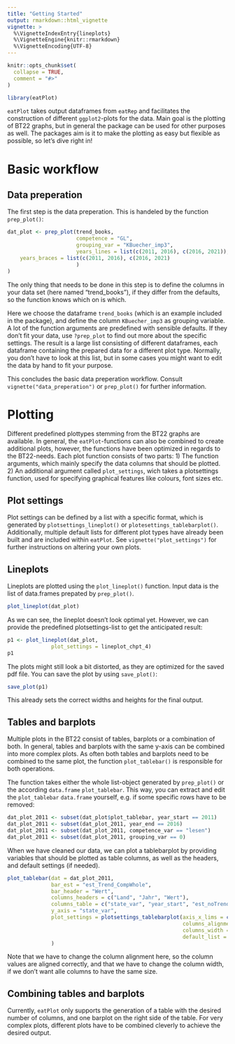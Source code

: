 ```yaml
---
title: "Getting Started"
output: rmarkdown::html_vignette
vignette: >
  %\VignetteIndexEntry{lineplots}
  %\VignetteEngine{knitr::rmarkdown}
  %\VignetteEncoding{UTF-8}
---
```


```r
knitr::opts_chunk$set(
  collapse = TRUE,
  comment = "#>"
)
```

```r
library(eatPlot)
```

`eatPlot` takes output dataframes from `eatRep` and facilitates the construction of different `ggplot2`-plots for the data. Main goal is the plotting of BT22 graphs, but in general the package can be used for other purposes as well. 
The packages aim is it to make the plotting as easy but flexible as possible, so let's dive right in!

# Basic workflow
## Data preperation
The first step is the data preperation. This is handeled by the function `prep_plot()`:
```r
dat_plot <- prep_plot(trend_books, 
                      competence = "GL",
                      grouping_var = "KBuecher_imp3",
                      years_lines = list(c(2011, 2016), c(2016, 2021)),
    years_braces = list(c(2011, 2016), c(2016, 2021)
                      )
)
```
The only thing that needs to be done in this step is to define the columns in your data set (here named "trend_books"), if they differ from the defaults, so the function knows which on is which.

Here we choose the dataframe `trend_books` (which is an example included in the package), and define the column `KBuecher_imp3` as grouping variable. A lot of the function arguments are predefined with sensible defaults. If they don't fit your data, use `?prep_plot` to find out more about the specific settings. 
The result is a large list consisting of different dataframes, each dataframe containing the prepared data for a different plot type. Normally, you don't have to look at this list, but in some cases you might want to edit the data by hand to fit your purpose.

This concludes the basic data preperation workflow. Consult `vignette("data_preperation")` or `prep_plot()` for further information. 


# Plotting
Different predefined plottypes stemming from the BT22 graphs are available. In general, the `eatPlot`-functions can also be combined to create additional plots, however, the functions have been optimized in regards to the BT22-needs.
Each plot function consists of two parts: 
1) The function arguments, which mainly specify the data columns that should be plotted.
2) An additional argument called `plot_settings`, wich takes a plotsettings function, used for specifying graphical features like colours, font sizes etc. 

## Plot settings
Plot settings can be defined by a list with a specific format, which is generated by `plotsettings_lineplot()` or `plotesettings_tablebarplot()`.
Additionally, multiple default lists for different plot types have already been built and are included within `eatPlot`. See `vignette("plot_settings")` for further instructions on altering your own plots. 

## Lineplots
Lineplots are plotted using the `plot_lineplot()` function. Input data is the list of data.frames prepated by `prep_plot()`. 

```r
plot_lineplot(dat_plot)
```
As we can see, the lineplot doesn't look optimal yet. However, we can provide the predefined plotsettings-list to get the anticipated result:

```r
p1 <- plot_lineplot(dat_plot,
              plot_settings = lineplot_chpt_4)
p1
```

The plots might still look a bit distorted, as they are optimized for the saved pdf file. You can save the plot by using `save_plot()`:

```r
save_plot(p1)
```
This already sets the correct widths and heights for the final output. 

## Tables and barplots
Multiple plots in the BT22 consist of tables, barplots or a combination of both. In general, tables and barplots with the same y-axis can be combined into more complex plots. As often both tables and barplots need to be combined to the same plot, the function `plot_tablebar()` is responsible for both operations. 

The function takes either the whole list-object generated by `prep_plot()` or the according `data.frame` `plot_tablebar`. This way, you can extract and edit the `plot_tablebar` `data.frame` yourself, e.g. if some specific rows have to be removed:

```r
dat_plot_2011 <- subset(dat_plot$plot_tablebar, year_start == 2011)
dat_plot_2011 <- subset(dat_plot_2011, year_end == 2016)
dat_plot_2011 <- subset(dat_plot_2011, competence_var == "lesen")
dat_plot_2011 <- subset(dat_plot_2011, grouping_var == 0)
```


When we have cleaned our data, we can plot a tablebarplot by providing variables that should be plotted as table columns, as well as the headers, and default settings (if needed). 
```r
plot_tablebar(dat = dat_plot_2011,
              bar_est = "est_Trend_CompWhole",
              bar_header = "Wert",
              columns_headers = c("Land", "Jahr", "Wert"),
              columns_table = c("state_var", "year_start", "est_noTrendStart_noComp"),
              y_axis = "state_var",
              plot_settings = plotsettings_tablebarplot(axis_x_lims = c(-30, 30),
                                                        columns_alignment = c(0,0.5, 0.5),
                                                        columns_width = c(0.1, 0.1, 0.1, 0.7),
                                                        default_list = barplot_MinSta)
              )
```
Note that we have to change the column alignment here, so the column values are aligned correctly, and that we have to change the column width, if we don't want alle columns to have the same size.   


## Combining tables and barplots
Currently, `eatPlot` only supports the generation of a table with the desired number of columns, and one barplot on the right side of the table. For very complex plots, different plots have to be combined cleverly to achieve the desired output. 
